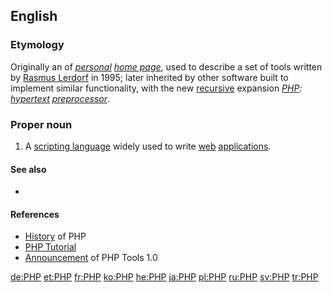 ==English==
===Etymology===
Originally an {{initialism}} of ''[[personal]] [[home page]]'', used to describe a set of tools written by [[w:Rasmus Lerdorf|Rasmus Lerdorf]] in 1995; later inherited by other software built to implement similar functionality, with the new [[recursive]] expansion ''[[PHP]]: [[hypertext]] [[preprocessor]]''.

===Proper noun===
{{en-proper noun}}

# {{programming languages}} A [[scripting language]] widely used to write [[web]] [[application]]s.

====See also====
* {{pedia}}

====References====
* [http://uk3.php.net/manual/en/history.php.php History] of PHP
* [http://phpforms.net/tutorial/tutorial.html PHP Tutorial]
* [http://groups.google.com/group/comp.infosystems.www.authoring.cgi/msg/cc7d43454d64d133 Announcement] of PHP Tools 1.0

[[de:PHP]]
[[et:PHP]]
[[fr:PHP]]
[[ko:PHP]]
[[he:PHP]]
[[ja:PHP]]
[[pl:PHP]]
[[ru:PHP]]
[[sv:PHP]]
[[tr:PHP]]